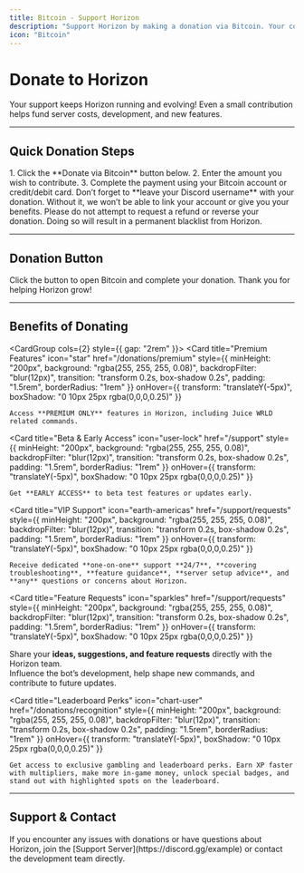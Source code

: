 ---
title: Bitcoin - Support Horizon
description: "Support Horizon by making a donation via Bitcoin. Your contribution helps keep the bot online, maintained, and continuously updated."
icon: "Bitcoin"
---

# Donate to Horizon

<Banner variant="success">
Your support keeps Horizon running and evolving!  
Even a small contribution helps fund server costs, development, and new features.
</Banner>

---

## Quick Donation Steps

<Steps>
1. Click the **Donate via Bitcoin** button below.
2. Enter the amount you wish to contribute.
3. Complete the payment using your Bitcoin account or credit/debit card.
</Steps>

<Warning>
Don’t forget to **leave your Discord username** with your donation.  
Without it, we won’t be able to link your account or give you your benefits.
</Warning>
<Danger>
Please do not attempt to request a refund or reverse your donation. Doing so will result in a permanent blacklist from Horizon.
</Danger>

---

## Donation Button

<CardGroup cols={2}>
  <Card title="Support via Bitcoin" icon="Bitcoin" href="https://www.Bitcoin.com/donate?hosted_button_id=YOUR_BUTTON_ID">
    Click the button to open Bitcoin and complete your donation. Thank you for helping Horizon grow!
  </Card>
</CardGroup>

---

## Benefits of Donating

<CardGroup cols={2} style={{ gap: "2rem" }}>
  <Card
    title="Premium Features"
    icon="star"
    href="/donations/premium"
    style={{
      minHeight: "200px",
      background: "rgba(255, 255, 255, 0.08)",
      backdropFilter: "blur(12px)",
      transition: "transform 0.2s, box-shadow 0.2s",
      padding: "1.5rem",
      borderRadius: "1rem"
    }}
    onHover={{
      transform: "translateY(-5px)",
      boxShadow: "0 10px 25px rgba(0,0,0,0.25)"
    }}
  >
    Access **PREMIUM ONLY** features in Horizon, including Juice WRLD related commands.
  </Card>

  <Card
    title="Beta & Early Access"
    icon="user-lock"
    href="/support"
    style={{
      minHeight: "200px",
      background: "rgba(255, 255, 255, 0.08)",
      backdropFilter: "blur(12px)",
      transition: "transform 0.2s, box-shadow 0.2s",
      padding: "1.5rem",
      borderRadius: "1rem"
    }}
    onHover={{
      transform: "translateY(-5px)",
      boxShadow: "0 10px 25px rgba(0,0,0,0.25)"
    }}
  >
    Get **EARLY ACCESS** to beta test features or updates early.
  </Card>

  <Card
    title="VIP Support"
    icon="earth-americas"
    href="/support/requests"
    style={{
      minHeight: "200px",
      background: "rgba(255, 255, 255, 0.08)",
      backdropFilter: "blur(12px)",
      transition: "transform 0.2s, box-shadow 0.2s",
      padding: "1.5rem",
      borderRadius: "1rem"
    }}
    onHover={{
      transform: "translateY(-5px)",
      boxShadow: "0 10px 25px rgba(0,0,0,0.25)"
    }}
  >
    Receive dedicated **one-on-one** support **24/7**, **covering troubleshooting**, **feature guidance**, **server setup advice**, and **any** questions or concerns about Horizon.
  </Card>

<Card
  title="Feature Requests"
  icon="sparkles"
  href="/support/requests"
  style={{
    minHeight: "200px",
    background: "rgba(255, 255, 255, 0.08)",
    backdropFilter: "blur(12px)",
    transition: "transform 0.2s, box-shadow 0.2s",
    padding: "1.5rem",
    borderRadius: "1rem"
  }}
  onHover={{
    transform: "translateY(-5px)",
    boxShadow: "0 10px 25px rgba(0,0,0,0.25)"
  }}
>
  Share your **ideas, suggestions, and feature requests** directly with the Horizon team.  
  Influence the bot’s development, help shape new commands, and contribute to future updates.
</Card>

  <Card
    title="Leaderboard Perks"
    icon="chart-user"
    href="/donations/recognition"
    style={{
      minHeight: "200px",
      background: "rgba(255, 255, 255, 0.08)",
      backdropFilter: "blur(12px)",
      transition: "transform 0.2s, box-shadow 0.2s",
      padding: "1.5rem",
      borderRadius: "1rem"
    }}
    onHover={{
      transform: "translateY(-5px)",
      boxShadow: "0 10px 25px rgba(0,0,0,0.25)"
    }}
  >
    Get access to exclusive gambling and leaderboard perks. Earn XP faster with multipliers, make more in-game money, unlock special badges, and stand out with highlighted spots on the leaderboard.
  </Card>
</CardGroup>

---

## Support & Contact

<Tip>
If you encounter any issues with donations or have questions about Horizon, join the [Support Server](https://discord.gg/example) or contact the development team directly.
</Tip>
